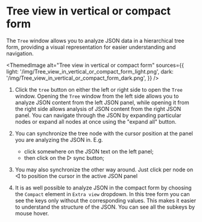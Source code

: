 # Tree view in vertical or compact form

The `Tree` window allows you to analyze JSON data in a hierarchical tree form,
providing a visual representation for easier understanding and navigation.


<ThemedImage
    alt="Tree view in vertical or compact form"
    sources={{
        light: '/img/Tree_view_in_vertical_or_compact_form_light.png',
        dark: '/img/Tree_view_in_vertical_or_compact_form_dark.png',
    }}
/>

1. Click the `tree` button on either the left or right side to open the `Tree` window.
    Opening the `Tree` window from the left side allows you to analyze JSON content from the left JSON panel,
    while opening it from the right side allows analysis of JSON content from the right JSON panel.
    You can navigate through the JSON by expanding particular nodes or expand all nodes at once using the "expand all" button.

2. You can synchronize the tree node with the cursor position at the panel you are analyzing the JSON in. E.g.
    - click somewhere on the JSON text on the left panel;
    - then click on the ▷ sync button;

3. You may also synchronize the other way around. Just click per node on ◁ to position the cursor in the active JSON panel

4. It is as well possible to analyze JSON in the compact form by choosing the `Compact` element in `Extra view` dropdown.
    In this tree form you can see the keys only without the corresponding values. This makes it easier to understand the structure of the JSON.
    You can see all the subkeys by mouse hover.
